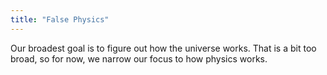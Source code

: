 ```yaml
---
title: "False Physics"
---
```


Our broadest goal is to figure out how the universe works.  That is a bit too broad, so for now, we narrow our focus to how physics works.  